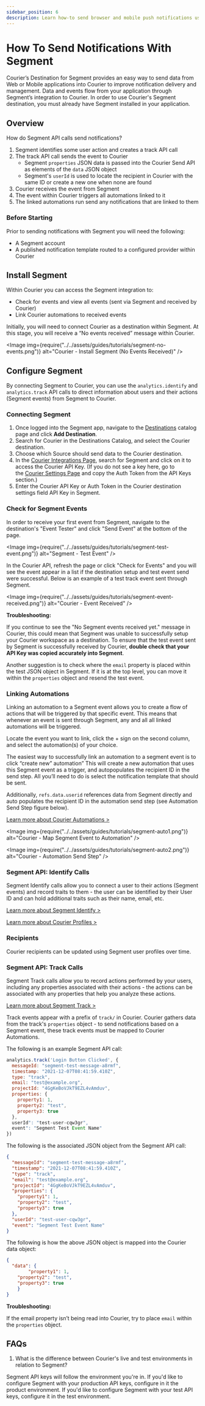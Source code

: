 ```yaml
---
sidebar_position: 6
description: Learn how-to send browser and mobile push notifications using Segment and Courier.
---
```



# How To Send Notifications With Segment

Courier’s Destination for Segment provides an easy way to send data from Web or Mobile applications into Courier to improve notification delivery and management. Data and events flow from your application through Segment’s integration to Courier. In order to use Courier's Segment destination, you must already have Segment installed in your application.

## Overview

How do Segment API calls send notifications?

1. Segment identifies some user action and creates a track API call
2. The track API call sends the event to Courier
    - Segment `properties` JSON data is passed into the Courier Send API as elements of the `data` JSON object
    - Segment's `userId` is used to locate the recipient in Courier with the same ID or create a new one when none are found
3. Courier receives the event from Segment
4. The event within Courier triggers all automations linked to it
5. The linked automations run send any notifications that are linked to them

### Before Starting

Prior to sending notifications with Segment you will need the following:

- A Segment account
- A published notification template routed to a configured provider within Courier

## Install Segment

Within Courier you can access the Segment integration to:

- Check for events and view all events (sent via Segment and received by Courier)
- Link Courier automations to received events

Initially, you will need to connect Courier as a destination within Segment. At this stage, you will receive a “No events received” message within Courier.

<Image
  img={require("../../assets/guides/tutorials/segment-no-events.png")}
  alt="Courier - Install Segment (No Events Received)"
/>

## Configure Segment

By connecting Segment to Courier, you can use the `analytics.identify` and `analytics.track` API calls to direct information about users and their actions (Segment events) from Segment to Courier.

### Connecting Segment

1. Once logged into the Segment app, navigate to the [Destinations](https://app.segment.com/courier-shreya/destinations) catalog page and click **Add Destination**.
2. Search for Courier in the Destinations Catalog, and select the Courier destination.
3. Choose which Source should send data to the Courier destination.
4. In the [Courier Integrations Page](https://app.courier.com/integrations), search for Segment and click on it to access the Courier API Key.  (If you do not see a key here, go to the [Courier Settings Page](https://app.courier.com/settings) and copy the Auth Token from the API Keys section.)
5. Enter the Courier API Key or Auth Token in the Courier destination settings field API Key in Segment.

### Check for Segment Events

In order to receive your first event from Segment, navigate to the destination's "Event Tester" and click "Send Event" at the bottom of the page.

<Image
  img={require("../../assets/guides/tutorials/segment-test-event.png")}
  alt="Segment - Test Event"
/>

In the Courier API, refresh the page or click "Check for Events" and you will see the event appear in a list if the destination setup and test event send were successful. Below is an example of a test track event sent through Segment.

<Image
  img={require("../../assets/guides/tutorials/segment-event-received.png")}
  alt="Courier - Event Received"
/>

**Troubleshooting:**

If you continue to see the "No Segment events received yet." message in Courier, this could mean that Segment was unable to successfully setup your Courier workspace as a destination. To ensure that the test event sent by Segment is successfully received by Courier, **double check that your API Key was copied accurately into Segment**.

Another suggestion is to check where the `email` property is placed within the test JSON object in Segment. If it is at the top level, you can move it within the `properties` object and resend the test event.

### Linking Automations

Linking an automation to a Segment event allows you to create a flow of actions that will be triggered by that specific event. This means that whenever an event is sent through Segment, any and all all linked automations will be triggered.

Locate the event you want to link, click the + sign on the second column, and select the automation(s) of your choice. 

The easiest way to successfully link an automation to a segment event is to click “create new” automation” This will create a new automation that uses this Segment event as a trigger, and autopopulates the recipient ID in the send step. All you’ll need to do is select the notification template that should be sent.

Additionally, `refs.data.userid` references data from Segment directly and auto populates the recipient ID in the automation send step (see Automation Send Step figure below).

[Learn more about Courier Automations >](./how-to-automate-message-sequences.mdx)

<Image
  img={require("../../assets/guides/tutorials/segment-auto1.png")}
  alt="Courier - Map Segment Event to Automation"
/>

<Image
  img={require("../../assets/guides/tutorials/segment-auto2.png")}
  alt="Courier - Automation Send Step"
/>

### Segment API: Identify Calls

Segment Identify calls allow you to connect a user to their actions (Segment events) and record traits to them - the user can be identified by their User ID and can hold additional traits such as their name, email, etc.

[Learn more about Segment Identify >](https://segment.com/docs/connections/spec/identify/)

[Learn more about Courier Profiles >](../../reference/profiles/intro.mdx)

### Recipients

Courier recipients can be updated using Segment user profiles over time.

### Segment API: Track Calls

Segment Track calls allow you to record actions performed by your users, including any properties associated with their actions - the actions can be associated with any properties that help you analyze these actions.

[Learn more about Segment Track >](https://segment.com/docs/connections/spec/track/)

Track events appear with a prefix of `track/` in Courier. Courier gathers data from the track's `properties` object - to send notifications based on a Segment event, these track events must be mapped to Courier Automations.

The following is an example Segment API call:

```jsx
analytics.track('Login Button Clicked', {
  messageId: "segment-test-message-a8rmf",
  timestamp: "2021-12-07T08:41:59.410Z",
  type: "track",
  email: "test@example.org",
  projectId: "4GgKeBoVJkT9EZL4vAmduv",
  properties: {
    property1: 1,
    property2: "test",
    property3: true
  },
  userId": "test-user-cqw3gr",
  event": "Segment Test Event Name"
})
```

The following is the associated JSON object from the Segment API call:

```json
{
  "messageId": "segment-test-message-a8rmf",
  "timestamp": "2021-12-07T08:41:59.410Z",
  "type": "track",
  "email": "test@example.org",
  "projectId": "4GgKeBoVJkT9EZL4vAmduv",
  "properties": {
    "property1": 1,
    "property2": "test",
    "property3": true
  },
  "userId": "test-user-cqw3gr",
  "event": "Segment Test Event Name"
}
```

The following is how the above JSON object is mapped into the Courier data object:

```json
{
  "data": {
		"property1": 1,
    "property2": "test",
    "property3": true
	}
}
```

**Troubleshooting:**

If the email property isn’t being read into Courier, try to place `email` within the `properties` object.

## FAQs

1. What is the difference between Courier's live and test environments in relation to Segment?

Segment API keys will follow the environment you're in. If you'd like to configure Segment with your production API keys, configure in it the product environment. If you'd like to configure Segment with your test API keys, configure it in the test environment.
